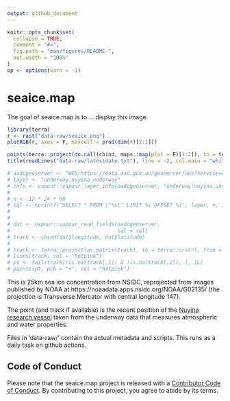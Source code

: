 ```yaml
---
output: github_document
---
```


<!-- README.md is generated from README.Rmd. Please edit that file -->

```r
knitr::opts_chunk$set(
  collapse = TRUE,
  comment = "#>",
  fig.path = "man/figures/README-",
  out.width = "100%"
)
op <- options(warn = -1)

```

# seaice.map

<!-- badges: start -->
<!-- [![R-CMD-check](https://github.com/mdsumner/seaice.map/actions/workflows/R-CMD-check.yaml/badge.svg)](https://github.com/mdsumner/seaice.map/actions/workflows/R-CMD-check.yaml)-->
<!-- badges: end -->

The goal of seaice.map is to ... display this image. 


```r
library(terra)
r <- rast("data-raw/seaice.png")
plotRGB(r, axes = F, maxcell = prod(dim(r)[2:1]))

points(terra::project(do.call(cbind, maps::map(plot = F)[1:2]), to = terra::crs(r), from = "OGC:CRS84"), pch = ".", col = "#777777")
title(readLines("data-raw/latestdate.txt"), line = -2, col.main = "white")

# aadcgeoserver <- "WFS:https://data.aad.gov.au/geoserver/ows?service=wfs&version=2.0.0&request=GetCapabilities"
# layer <- "underway:nuyina_underway"
# info <- vapour::vapour_layer_info(aadcgeoserver, "underway:nuyina_underway")
# 
# n <- 12 * 24 * 60 
# sql <- sprintf("SELECT * FROM \"%s\" LIMIT %i OFFSET %i", layer, n, info$count - n)
# 
# 
# dat <- vapour::vapour_read_fields(aadcgeoserver, 
#                                   sql = sql)
# track <- cbind(dat$longitude, dat$latitude)
# 
# track <- terra::project(as.matrix(track), to = terra::crs(r), from = "OGC:CRS84")
# lines(track, col = "hotpink")
# pt <- tail(track[!is.na(track[,1]) & !is.na(track[,2]), ], 1L)
# points(pt, pch = "+", col = "hotpink")

```


This is 25km sea ice concentration from NSIDC, reprojected from images published by NOAA at https://noaadata.apps.nsidc.org/NOAA/G02135/ (the projection is Transverse Mercator with central longitude 147). 

The point (and track if available) is the recent position of the [Nuyina research vessel](https://www.antarctica.gov.au/nuyina/) taken from the underway data that measures atmospheric and water properties. 

Files in 'data-raw/' contain the actual metadata and scripts. This runs as a daily task on github actions. 

## Code of Conduct
  
Please note that the seaice.map project is released with a [Contributor Code of Conduct](https://contributor-covenant.org/version/2/1/CODE_OF_CONDUCT.html). By contributing to this project, you agree to abide by its terms.
